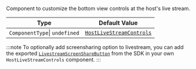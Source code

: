 Component to customize the bottom view controls at the host's live stream.

| Type                          | Default Value                                                                                                                                                                        |
| ----------------------------- | ------------------------------------------------------------------------------------------------------------------------------------------------------------------------------------ |
| `ComponentType`\| `undefined` | [`HostLiveStreamControls`](https://github.com/GetStream/stream-video-js/blob/main/packages/react-native-sdk/src/components/Livestream/LivestreamControls/HostLivestreamControls.tsx) |

:::note
To optionally add screensharing option to livestream, you can add the exported [`LivestreamScreenShareButton`](https://github.com/GetStream/stream-video-js/blob/main/packages/react-native-sdk/src/components/Livestream/LivestreamControls/LivestreamScreenShareButton.tsx) from the SDK in your own `HostLiveStreamControls` component.
:::